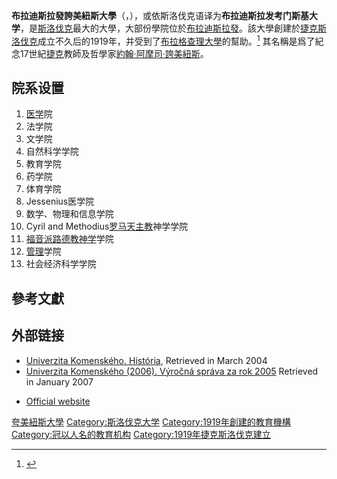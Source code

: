 {{Infobox University
|name         = 布拉迪斯拉發誇美紐斯大學
|native_name  = Univerzita Komenského v Bratislave
|latin_name   = Universitas Comeniana
|english_name = Comenius University in Bratislava<ref>{{cite web |title=Comenius University in Bratislava |url=https://uniba.sk/en/ |website=官网 |access-date=2021-11-05 |archive-date=2022-06-23 |archive-url=https://web.archive.org/web/20220623224337/https://uniba.sk/en/ }}</ref>
|image_name   = Comenius.JPG
|caption      = 位於布拉迪斯拉發中心的大學建築
|established  = 1919
|endowment = [[歐元|€]] {{formatprice|128951779}} (2010) <ref>[http://www.uniba.sk/fileadmin/user_upload/editors/subory/spravy/sprava_2010_hospodar.pdf V ÝROČNÁ SPRÁVA O HOSPODÁRENÍ ZA ROK 20 10] {{webarchive|url=https://web.archive.org/web/20130205120308/http://uniba.sk/fileadmin/user_upload/editors/subory/spravy/sprava_2010_hospodar.pdf |date=2013-02-05 }}UNIVERZITA KOMENSKÉHO V BRATISLAVE</ref>
|image        =
|rector       = prof. RNDr. Karol Mičieta, PhD.
|city         = [[布拉迪斯拉發|布拉迪斯拉發]]
|country      = {{flag|Slovakia}}
|type         = [[公立大學|公立大學]]
|students     = 28,300（2012/13）<ref>[http://www.uniba.sk/fileadmin/user_upload/editors/subory/studium/studenti_2012.pdf Počty študentov všetkých druhov vysokoškolského štúdia na Univerzite Komenského v Bratislave k 31. 10. 2012] {{webarchive|url=https://web.archive.org/web/20130823220933/http://uniba.sk/fileadmin/user_upload/editors/subory/studium/studenti_2012.pdf |date=2013-08-23 }}</ref>
|undergrad =
| doctoral = 2,633
|staff        =
|faculty      =
|affiliations = [[欧洲首都大学联盟|欧洲首都大学联盟]]<br>[[伊拉斯謨計劃|伊拉斯謨計劃]]<br>[[烏德勒支網絡|烏德勒支網絡]]
|website      = [http://www.uniba.sk www.uniba.sk]
|nickname     = UK
}}

'''布拉迪斯拉發誇美紐斯大學'''（{{lang-sk|Univerzita Komenského v Bratislave}}，{{lang-en|Comenius University in Bratislava}}），或依斯洛伐克语译为'''布拉迪斯拉发考门斯基大学'''，是[[斯洛伐克|斯洛伐克]]最大的大學，大部份學院位於[[布拉迪斯拉發|布拉迪斯拉發]]。該大學創建於[[捷克斯洛伐克|捷克斯洛伐克]]成立不久后的1919年，并受到了[[布拉格查理大學|布拉格查理大學]]的幫助。<ref>{{cite book
|author= Béla Angyal
|title= Érdekvédelem és önszerveződés - Fejezetek a csehszlovákiai magyar pártpolitika történetéből 1918-1938 (Protection of interests and self-organization - Chapters from the history of the politics of Hungarians in Czechoslovakia)
|year= 2002
|language= hu
|url= http://mek.niif.hu/01800/01869/01869.pdf
|ISBN= 80-8062-117-9
|pages= 18–19
|publisher= Lilium Aurum
|accessdate= 2011-10-09
|archive-date= 2016-03-03
|archive-url= https://web.archive.org/web/20160303195739/http://mek.niif.hu/01800/01869/01869.pdf
|dead-url= no
}}</ref> 其名稱是爲了紀念17世紀[[捷克|捷克]]教師及哲學家[[約翰·阿摩司·誇美紐斯|約翰·阿摩司·誇美紐斯]]。

==院系设置==
# [[医学|医学]]院
# 法学院
# 文学院
# 自然科学学院
# 教育学院
# 药学院
# 体育学院
# Jessenius医学院
# 数学、物理和信息学院
# Cyril and Methodius[[罗马天主教|罗马天主教]]神学学院
# [[新教|福音派]][[路德教|路德教]][[神学|神学]]学院
# [[管理|管理]]学院
# 社会经济科学学院

== 參考文獻==
{{reflist}}
{{Refbegin}}
== 外部链接 ==
* [https://web.archive.org/web/20132209405700/http://www.uniba.sk/index.php?id=67 Univerzita Komenského. História], Retrieved in March 2004 {{sk icon}}
* [https://web.archive.org/web/20130205114419/http://uniba.sk/fileadmin/user_upload/editors/subory/spravy/sprava_2005.pdf Univerzita Komenského (2006). Výročná správa za rok 2005] Retrieved in January 2007 {{sk icon}}
{{Refend}}
* [http://www.uniba.sk/ Official website] {{WebCite|url=https://www.webcitation.org/67ib2zNY8?url=http://www.uniba.sk/ |date=20120517032447 |dateformat=iso }}

{{Commons category|Comenius University in Bratislava}}

{{斯洛伐克大学}}
{{欧洲首都大学联盟}}
{{Utrecht Net}}
{{Authority control}}

{{coord|48|09|12|N|17|03|57|E|region:SK_type:edu_source:kolossus-frwiki|display=title}}
[[Category:夸美紐斯大學|]]
[[Category:斯洛伐克大学|Category:斯洛伐克大学]]
[[Category:1919年創建的教育機構|Category:1919年創建的教育機構]]
[[Category:冠以人名的教育机构|Category:冠以人名的教育机构]]
[[Category:1919年捷克斯洛伐克建立|Category:1919年捷克斯洛伐克建立]]